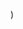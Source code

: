 
  <YouTubeLayout
    courseName="Whack-A-Mole"
    lessonName="Go To Front"
    path={useRouter().pathname}
    showPrev
    showNext
    videoId="FbvU0wSE70A"
  />
)
